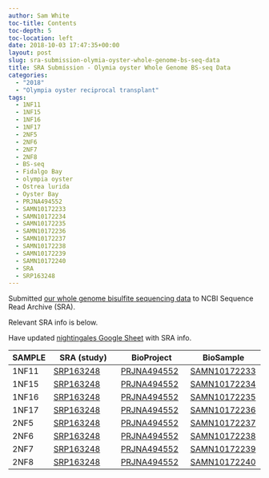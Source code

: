 ```yaml
---
author: Sam White
toc-title: Contents
toc-depth: 5
toc-location: left
date: 2018-10-03 17:47:35+00:00
layout: post
slug: sra-submission-olymia-oyster-whole-genome-bs-seq-data
title: SRA Submission - Olymia oyster Whole Genome BS-seq Data
categories:
  - "2018"
  - "Olympia oyster reciprocal transplant"
tags:
  - 1NF11
  - 1NF15
  - 1NF16
  - 1NF17
  - 2NF5
  - 2NF6
  - 2NF7
  - 2NF8
  - BS-seq
  - Fidalgo Bay
  - olympia oyster
  - Ostrea lurida
  - Oyster Bay
  - PRJNA494552
  - SAMN10172233
  - SAMN10172234
  - SAMN10172235
  - SAMN10172236
  - SAMN10172237
  - SAMN10172238
  - SAMN10172239
  - SAMN10172240
  - SRA
  - SRP163248
---
```


Submitted [our whole genome bisulfite sequencing data](https://github.com/RobertsLab/project-olympia.oyster-genomic/wiki/Whole-genome-BSseq-December-2015) to NCBI Sequence Read Archive (SRA).

Relevant SRA info is below.

Have updated [nightingales Google Sheet](https://docs.google.com/spreadsheets/d/1_XqIOPVHSBVGscnjzDSWUeRL7HUHXfaHxVzec-I-8Xk/edit?usp=sharing) with SRA info.

| SAMPLE | SRA (study)                                                                    | BioProject                                                          | BioSample                                                           |
|--------|--------------------------------------------------------------------------------|---------------------------------------------------------------------|---------------------------------------------------------------------|
| 1NF11  | [SRP163248](https://trace.ncbi.nlm.nih.gov/Traces/sra/sra.cgi?study=SRP163248) | [PRJNA494552](https://www.ncbi.nlm.nih.gov//bioproject/PRJNA494552) | [SAMN10172233](https://www.ncbi.nlm.nih.gov/biosample/SAMN10172233) |
| 1NF15  | [SRP163248](https://trace.ncbi.nlm.nih.gov/Traces/sra/sra.cgi?study=SRP163248) | [PRJNA494552](https://www.ncbi.nlm.nih.gov//bioproject/PRJNA494552) | [SAMN10172234](https://www.ncbi.nlm.nih.gov/biosample/SAMN10172234) |
| 1NF16  | [SRP163248](https://trace.ncbi.nlm.nih.gov/Traces/sra/sra.cgi?study=SRP163248) | [PRJNA494552](https://www.ncbi.nlm.nih.gov//bioproject/PRJNA494552) | [SAMN10172235](https://www.ncbi.nlm.nih.gov/biosample/SAMN10172235) |
| 1NF17  | [SRP163248](https://trace.ncbi.nlm.nih.gov/Traces/sra/sra.cgi?study=SRP163248) | [PRJNA494552](https://www.ncbi.nlm.nih.gov//bioproject/PRJNA494552) | [SAMN10172236](https://www.ncbi.nlm.nih.gov/biosample/SAMN10172236) |
| 2NF5   | [SRP163248](https://trace.ncbi.nlm.nih.gov/Traces/sra/sra.cgi?study=SRP163248) | [PRJNA494552](https://www.ncbi.nlm.nih.gov//bioproject/PRJNA494552) | [SAMN10172237](https://www.ncbi.nlm.nih.gov/biosample/SAMN10172237) |
| 2NF6   | [SRP163248](https://trace.ncbi.nlm.nih.gov/Traces/sra/sra.cgi?study=SRP163248) | [PRJNA494552](https://www.ncbi.nlm.nih.gov//bioproject/PRJNA494552) | [SAMN10172238](https://www.ncbi.nlm.nih.gov/biosample/SAMN10172238) |
| 2NF7   | [SRP163248](https://trace.ncbi.nlm.nih.gov/Traces/sra/sra.cgi?study=SRP163248) | [PRJNA494552](https://www.ncbi.nlm.nih.gov//bioproject/PRJNA494552) | [SAMN10172239](https://www.ncbi.nlm.nih.gov/biosample/SAMN10172239) |
| 2NF8   | [SRP163248](https://trace.ncbi.nlm.nih.gov/Traces/sra/sra.cgi?study=SRP163248) | [PRJNA494552](https://www.ncbi.nlm.nih.gov//bioproject/PRJNA494552) | [SAMN10172240](https://www.ncbi.nlm.nih.gov/biosample/SAMN10172240) |
